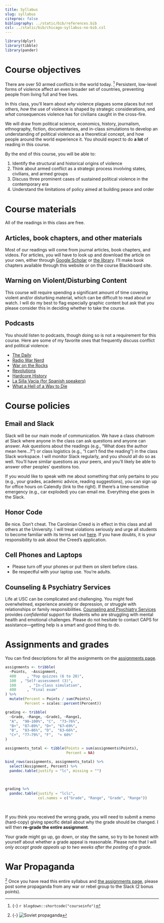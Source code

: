 ```yaml
---
title: Syllabus
slug: syllabus
citeproc: false
bibliography: ../static/bib/references.bib
csl: ../static/bib/chicago-syllabus-no-bib.csl
---
```


```r
library(dplyr)
library(tibble)
library(pander)
```

# Course objectives

<span class="newthought">There are over 50 armed conflicts in the world today.</span> [^courseinfo] Persistent, low-level forms of violence affect an even broader set of countries, preventing people from living full and free lives. 

In this class, you'll learn about *why* violence plagues some places but not others, *how* the use of violence is shaped by strategic considerations, and *what* consequences violence has for civilians caught in the cross-fire. 


We will draw from political science, economics, history, journalism, ethnography, fiction, documentaries, and in-class simulations to develop an understanding of political violence as a theoretical concept, and how people around the world experience it. You should expect to do **a lot** of reading in this course. 


[^courseinfo]: {-}
  `r blogdown::shortcode("courseinfo")`


<span class="newthought">By the end of this course,</span> you will be able to:

1. Identify the structural and historical origins of violence
2. Think about armed conflict as a strategic process involving states, civilians, and armed groups
3. Discuss three prominent cases of sustained political violence in the contemporary era
4. Understand the limitations of policy aimed at building peace and order 



# Course materials

<span class="newthought">All of the readings in this class are free.</span> 

## Articles, book chapters, and other materials

Most of our readings will come from journal articles, book chapters, and videos. For articles, you will have to look up and download the article on your own, either through [Google Scholar](https://scholar.google.com/) or [the library](https://sc.edu/about/offices_and_divisions/university_libraries/index.php). I'll make book chapters available through this website or on the course Blackboard
site.  


    
## Warning on Violent/Disturbing Content


This course will require spending a significant amount of time covering violent and/or disturbing material, which can be difficult to read about or watch. I will do my best to flag especially graphic content but ask that you please consider this in deciding whether to take the course. 


## Podcasts

You should listen to podcasts, though doing so is not a requirement for this course. Here are some of my favorite ones that frequently discuss conflict and political violence:  


- [The Daily](https://www.nytimes.com/column/the-daily)
- [Radio War Nerd](https://www.patreon.com/radiowarnerd)
- [War on the Rocks](https://warontherocks.com/)
- [Revolutions](https://www.revolutionspodcast.com/)
- [Hardcore History](https://www.dancarlin.com/hardcore-history-series/)
- [La Silla Vacia (for Spanish speakers)](https://lasillavacia.com/silla-llena/podcasts)
- [What a Hell of a Way to Die](https://soundcloud.com/hellofawaytodie)



# Course policies


## Email and Slack


<span class="newthought">Slack will be our main mode of communication.</span> We have a class chatroom at Slack where anyone in the class can ask questions and anyone can answer. Ask questions about the readings (e.g., "What does the author mean here...?") or class logistics (e.g., "I can't find the reading") in the class Slack workspace. I will monitor Slack regularly, and you should all do so as well. You'll have similar questions as your peers, and you'll likely be able to answer other peoples' questions too. 

If you would like to speak with me about something that only pertains *to you* (e.g., your grades, academic advice, reading suggestions), you can sign up for office hours on Calendly (link to the right). If there's a time-sensitive emergency (e.g., car exploded) you can email me. Everything else goes in the Slack. 



## Honor Code

<span class="newthought">Be nice. Don't cheat.</span> The Carolinian Creed is in effect in this class and all others at the University. I will treat violations seriously and urge all students to become familiar with its terms set out [here](https://www.sc.edu/about/offices_and_divisions/student_conduct_and_academic_integrity/index.php). If you have doubts, it is your responsibility to ask about the Creed’s application.


## Cell Phones and Laptops


- Please turn off your phones or put them on silent before class. 
- Be respectful with your laptop use. You're adults.




## Counseling & Psychiatry Services

Life at USC can be complicated and challenging. You might feel overwhelmed, experience anxiety or depression, or struggle with relationships or family responsibilities. [Counseling and Psychiatry Services](https://sc.edu/about/offices_and_divisions/student_health_services/medical-services/counseling-and-psychiatry/index.php) provides *confidential* support for students who are struggling with mental health and emotional challenges. Please do not hesitate to contact CAPS for assistance—getting help is a smart and good thing to do.



# Assignments and grades

<span class="newthought">You can find descriptions</span> for all the assignments on the [assignments page](/assignments/).

```r
assignments <- tribble(
  ~Points,  ~Assignment,
  400     , "Pop quizzes (6 to 20)",
  100  , "Self-assessment (3)",
  100      , "In-class simulation",
  400     , "Final exam"
) %>%
  mutate(Percent = Points / sum(Points),
         Percent = scales::percent(Percent))

grading <- tribble(
  ~Grade, ~Range, ~Grade1, ~Range1,
  "A",  "90–100%", "C",  "73–76%",
  "B+", "87–89%", "D+", "67–69%",
  "B",  "83–86%", "D",  "63–66%",
  "C+", "77–79%", "F",  "< 60%"
)
```

```r
assignments_total <- tibble(Points = sum(assignments$Points),
                            Percent = NA)

bind_rows(assignments, assignments_total) %>% 
  select(Assignment, Percent) %>% 
  pandoc.table(justify = "lc", missing = "")
```

\

```r
grading %>%
  pandoc.table(justify = "lclc", 
               col.names = c("Grade", "Range", "Grade", "Range"))
```

\

<span class="newthought">If you think you received the wrong grade</span>, you will need to submit a memo (hard-copy) giving specific detail about why the grade should be changed. I will then **re-grade the entire assignment**. 

Your grade might go up, go down, or stay the same, so try to be honest with yourself about whether a grade appeal is reasonable. Please note that I will *only accept grade appeals up to two weeks after the posting of a grade*.


# War Propaganda

[^propaganda] <span class="newthought">Once you have read</span> this entire syllabus and [the assignments page](/assignments/), please post some propaganda from any war or rebel group to the Slack (2 bonus points).

[^propaganda]: {-}
  ![Soviet propaganda](https://d3i6fh83elv35t.cloudfront.net/newshour/app/uploads/2017/07/GettyImages-541320861-1024x683.jpg)
